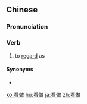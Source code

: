==Chinese==
{{zh-forms}}

===Pronunciation===
{{zh-pron
|m=kànzuò
|c=hon3 zou6
|h=pfs=khon-cho
|mn=khòaⁿ-chò/khòaⁿ-chòe
|cat=v
}}

===Verb===
{{zh-verb}}

# to [[regard]] as

====Synonyms====
* {{zh-l|看作}}

[[ko:看做]]
[[hu:看做]]
[[ja:看做]]
[[zh:看做]]